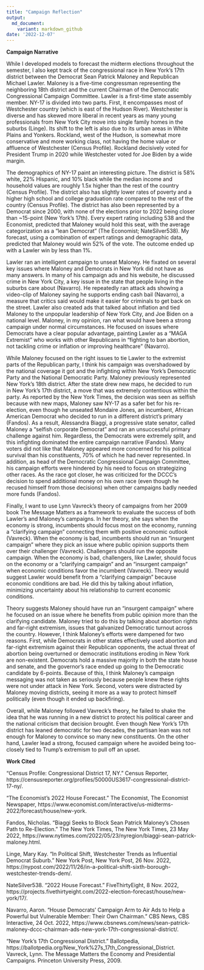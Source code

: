 ```yaml
---
title: "Campaign Reflection"
output:
  md_document:
    variant: markdown_github
date: '2022-12-07'
---
```

**Campaign Narrative**
\tiny

While I developed models to forecast the midterm elections throughout the semester, I also kept track of the congressional race in New York’s 17th district between the Democrat Sean Patrick Maloney and Republican Michael Lawler. Maloney is a five-time congressman representing the neighboring 18th district and the current Chairman of the Democratic Congressional Campaign Committee. Lawler is a first-time state assembly member. NY-$17$ is divided into two parts. First, it encompasses most of Westchester country (which is east of the Hudson River). Westchester is diverse and has skewed more liberal in recent years as many young professionals from New York City move into single family homes in the suburbs (Linge). Its shift to the left is also due to its urban areas in White Plains and Yonkers. Rockland, west of the Hudson, is somewhat more conservative and more working class, not having the home value or affluence of Westchester (Census Profile). Rockland decisively voted for President Trump in 2020 while Westchester voted for Joe Biden by a wide margin. 

The demographics of NY-17 paint an interesting picture. The district is 58% white, 22% Hispanic, and 10% black while the median income and household values are roughly 1.5x higher than the rest of the country (Census Profile).  The district also has slightly lower rates of poverty and a higher high school and college graduation rate compared to the rest of the country (Census Profile).  The district has also been represented by a Democrat since 2000, with none of the elections prior to 2022 being closer than ~15-point (New York's 17th). 
Every expert rating including 538 and the Economist, predicted that Maloney would hold this seat, with the average categorization as a “lean Democrat” (The Economist; NateSilver538). My forecast, using a combination of expert ratings and demographic data, predicted that Maloney would win 52% of the vote. The outcome ended up with a Lawler win by less than 1%. 

\tiny

Lawler ran an intelligent campaign to unseat Maloney. He fixated on several key issues where Maloney and Democrats in New York did not have as many answers. In many of his campaign ads and his website, he discussed crime in New York City, a key issue in the state that people living in the suburbs care about (Navarro). He repeatedly ran attack ads showing a video-clip of Maloney saying he supports ending cash bail (Navarro), a measure that critics said would make it easier for criminals to get back on the street.  Lawler also created ads that talked about inflation and tied Maloney to the unpopular leadership of New York City, and Joe Biden on a national level. Maloney, in my opinion, ran what would have been a strong campaign under normal circumstances. He focused on issues where Democrats have a clear popular advantage, painting Lawler as a “MAGA Extremist” who works with other Republicans in “fighting to ban abortion, not tackling crime or inflation or improving healthcare” (Navarro). 

\tiny

  While Maloney focused on the right issues to tie Lawler to the extremist parts of the Republican party, I think his campaign was overshadowed by the national coverage it got and the infighting within New York’s Democratic Party and the National Democratic Party. Maloney previously represented New York’s 18th district. After the state drew new maps, he decided to run in New York’s 17th district, a move that was extremely contentious within the party. As reported by the New York Times, the decision was seen as selfish because with new maps, Maloney saw NY-17 as a safer bet for his re-election, even though he unseated Mondaire Jones, an incumbent, African American Democrat who decided to run in a different district’s primary (Fandos). As a result, Alessandra Biaggi, a progressive state senator, called Maloney a “selfish corporate Democrat” and ran an unsuccessful primary challenge against him. Regardless, the Democrats were extremely split, and this infighting dominated the entire campaign narrative (Fandos). Many voters did not like that Maloney appeared more concerned for his political survival than his constituents, 70% of which he had never represented. In addition, as head of the Democratic Congressional Campaign Committee, his campaign efforts were hindered by his need to focus on strategizing other races. As the race got closer, he was criticized for the DCCC’s decision to spend additional money on his own race (even though he recused himself from those decisions) when other campaigns badly needed more funds (Fandos).
  
\tiny

  Finally, I want to use Lynn Vavreck’s theory of campaigns from her 2009 book The Message Matters as a framework to evaluate the success of both Lawler’s and Maloney’s campaigns. In her theory, she says when the economy is strong, incumbents should focus most on the economy, running a “clarifying campaign” connecting them with positive economic outlook (Vavreck). When the economy is bad, incumbents should run an “insurgent campaign” where they pick an issue where public opinion supports them over their challenger (Vavreck). Challengers should run the opposite campaign. When the economy is bad, challengers, like Lawler, should focus on the economy or a “clarifying campaign” and an “insurgent campaign” when economic conditions favor the incumbent (Vavreck). Theory would suggest Lawler would benefit from a “clarifying campaign” because economic conditions are bad. He did this by talking about inflation, minimizing uncertainty about his relationship to current economic conditions. 

\tiny

  Theory suggests Maloney should have run an “insurgent campaign” where he focused on an issue where he benefits from public opinion more than the clarifying candidate. Maloney tried to do this by talking about abortion rights and far-right extremism, issues that galvanized Democratic turnout across the country. However, I think Maloney’s efforts were dampened for two reasons. First, while Democrats in other states effectively used abortion and far-right extremism against their Republican opponents, the actual threat of abortion being overturned or democratic institutions eroding in New York are non-existent. Democrats hold a massive majority in both the state house and senate, and the governor’s race ended up going to the Democratic candidate by 6-points. Because of this, I think Maloney’s campaign messaging was not taken as seriously because people knew these rights were not under attack in New York. Second, voters were distracted by Maloney moving districts, seeing it more as a way to protect himself politically (even though it ended up backfiring). 

\tiny

  Overall, while Maloney followed Vavreck’s theory, he failed to shake the idea that he was running in a new district to protect his political career and the national criticism that decision brought. Even though New York’s 17th district has leaned democratic for two decades, the partisan lean was not enough for Maloney to convince so many new constituents. On the other hand, Lawler lead a strong, focused campaign where he avoided being too-closely tied to Trump’s extremism to pull off an upset. 
  
  
  
\tiny

**Work Cited**

“Census Profile: Congressional District 17, NY.” Census Reporter, https://censusreporter.org/profiles/50000US3617-congressional-district-17-ny/. 

“The Economist's 2022 House Forecast.” The Economist, The Economist Newspaper, https://www.economist.com/interactive/us-midterms-2022/forecast/house/new-york. 

Fandos, Nicholas. “Biaggi Seeks to Block Sean Patrick Maloney's Chosen Path to Re-Election.” The New York Times, The New York Times, 23 May 2022, https://www.nytimes.com/2022/05/23/nyregion/biaggi-sean-patrick-maloney.html. 

Linge, Mary Kay. “In Political Shift, Westchester Trends as Influential Democrat Suburb.” New York Post, New York Post, 26 Nov. 2022, https://nypost.com/2022/11/26/in-a-political-shift-sixth-borough-westchester-trends-dem/. 

NateSilver538. “2022 House Forecast.” FiveThirtyEight, 8 Nov. 2022, https://projects.fivethirtyeight.com/2022-election-forecast/house/new-york/17/. 

Navarro, Aaron. “House Democrats' Campaign Arm to Air Ads to Help a Powerful but Vulnerable Member: Their Own Chairman.” CBS News, CBS Interactive, 24 Oct. 2022, https://www.cbsnews.com/news/sean-patrick-maloney-dccc-chairman-ads-new-york-17th-congressional-district/. 

“New York's 17th Congressional District.” Ballotpedia, https://ballotpedia.org/New_York%27s_17th_Congressional_District. 
Vavreck, Lynn. The Message Matters the Economy and Presidential Campaigns. Princeton University Press, 2009. 


